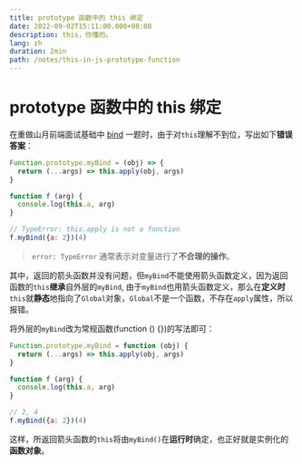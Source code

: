 ```yaml
---
title: prototype 函数中的 this 绑定
date: 2022-09-02T15:11:00.000+08:00
description: this，你懂的。
lang: zh
duration: 2min
path: /notes/this-in-js-prototype-function
---
```


# prototype 函数中的 this 绑定
在重做山月前端面试基础中 [bind](https://q.shanyue.tech/fe/js/32.html) 一题时，由于对`this`理解不到位，写出如下**错误答案**：

``` js
Function.prototype.myBind = (obj) => {
  return (...args) => this.apply(obj, args)
}

function f (arg) {
  console.log(this.a, arg)
}

// TypeError: this.apply is not a function
f.myBind({a: 2})(4)
```

> `error: TypeError` 通常表示对变量进行了**不合理的操作**。

其中，返回的箭头函数并没有问题，但`myBind`不能使用箭头函数定义，因为返回函数的`this`**继承**自外层的`myBind`,
由于`myBind`也用箭头函数定义，那么在**定义时**`this`就**静态**地指向了`Global`对象，`Global`不是一个函数，不存在`apply`属性，所以报错。

将外层的`myBind`改为常规函数(function () \{\})的写法即可：

``` js
Function.prototype.myBind = function (obj) {
  return (...args) => this.apply(obj, args)
}

function f (arg) {
  console.log(this.a, arg)
}

// 2, 4
f.myBind({a: 2})(4)
```

这样，所返回箭头函数的`this`将由`myBind()`在**运行时**确定，也正好就是实例化的**函数对象**。

